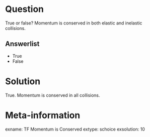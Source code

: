 Question
========
True or false? Momentum is conserved in both elastic and inelastic collisions.

Answerlist
----------
* True
* False

Solution
========
True. Momentum is conserved in all collisions.

Meta-information
================
exname: TF Momentum is Conserved
extype: schoice
exsolution: 10
